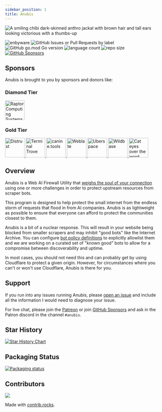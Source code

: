 ```yaml
---
sidebar_position: 1
title: Anubis
---
```


<img
  width={256}
  src="/img/happy.webp"
  alt="A smiling chibi dark-skinned anthro jackal with brown hair and tall ears looking victorious with a thumbs-up"
/>

![enbyware](https://pride-badges.pony.workers.dev/static/v1?label=enbyware&labelColor=%23555&stripeWidth=8&stripeColors=FCF434%2CFFFFFF%2C9C59D1%2C2C2C2C)
![GitHub Issues or Pull Requests by label](https://img.shields.io/github/issues/TecharoHQ/anubis)
![GitHub go.mod Go version](https://img.shields.io/github/go-mod/go-version/TecharoHQ/anubis)
![language count](https://img.shields.io/github/languages/count/TecharoHQ/anubis)
![repo size](https://img.shields.io/github/repo-size/TecharoHQ/anubis)
[![GitHub Sponsors](https://img.shields.io/github/sponsors/Xe)](https://github.com/sponsors/Xe)

## Sponsors

Anubis is brought to you by sponsors and donors like:

### Diamond Tier

<a href="https://www.raptorcs.com/content/base/products.html">
  <img
    src="/img/sponsors/raptor-computing-logo.webp"
    alt="Raptor Computing Systems"
    height="64"
  />
</a>

### Gold Tier

<a href="https://distrust.co?utm_campaign=github&utm_medium=referral&utm_content=anubis">
  <img src="/img/sponsors/distrust-logo.webp" alt="Distrust" height="64" />
</a>
<a href="https://terminaltrove.com/?utm_campaign=github&utm_medium=referral&utm_content=anubis&utm_source=abgh">
  <img
    src="/img/sponsors/terminal-trove.webp"
    alt="Terminal Trove"
    height="64"
  />
</a>
<a href="https://canine.tools?utm_campaign=github&utm_medium=referral&utm_content=anubis">
  <img
    src="/img/sponsors/caninetools-logo.webp"
    alt="canine.tools"
    height="64"
  />
</a>
<a href="https://weblate.org/">
  <img src="/img/sponsors/weblate-logo.webp" alt="Weblate" height="64" />
</a>
<a href="https://uberspace.de/">
  <img src="/img/sponsors/uberspace-logo.webp" alt="Uberspace" height="64" />
</a>
<a href="https://wildbase.xyz/">
  <img src="/img/sponsors/wildbase-logo.webp" alt="Wildbase" height="64" />
</a>
<a href="https://emma.pet">
  <img
    src="/img/sponsors/nepeat-logo.webp"
    alt="Cat eyes over the word Emma in a serif font"
    height="64"
  />
</a>

## Overview

Anubis is a Web AI Firewall Utility that [weighs the soul of your connection](https://en.wikipedia.org/wiki/Weighing_of_souls) using one or more challenges in order to protect upstream resources from scraper bots.

This program is designed to help protect the small internet from the endless storm of requests that flood in from AI companies. Anubis is as lightweight as possible to ensure that everyone can afford to protect the communities closest to them.

Anubis is a bit of a nuclear response. This will result in your website being blocked from smaller scrapers and may inhibit "good bots" like the Internet Archive. You can configure [bot policy definitions](https://anubis.techaro.lol/docs/admin/policies) to explicitly allowlist them and we are working on a curated set of "known good" bots to allow for a compromise between discoverability and uptime.

In most cases, you should not need this and can probably get by using Cloudflare to protect a given origin. However, for circumstances where you can't or won't use Cloudflare, Anubis is there for you.

## Support

If you run into any issues running Anubis, please [open an issue](https://github.com/TecharoHQ/anubis/issues/new?template=Blank+issue) and include all the information I would need to diagnose your issue.

For live chat, please join the [Patreon](https://patreon.com/cadey) or join [GitHub Sponsors](https://github.com/sponsors/Xe) and ask in the Patron discord in the channel `#anubis`.

## Star History

<a href="https://www.star-history.com/#TecharoHQ/anubis&Date">
  <picture>
    <source
      media="(prefers-color-scheme: dark)"
      srcSet="https://api.star-history.com/svg?repos=TecharoHQ/anubis&type=Date&theme=dark"
    />
    <source
      media="(prefers-color-scheme: light)"
      srcSet="https://api.star-history.com/svg?repos=TecharoHQ/anubis&type=Date"
    />
    <img
      alt="Star History Chart"
      src="https://api.star-history.com/svg?repos=TecharoHQ/anubis&type=Date"
    />
  </picture>
</a>

## Packaging Status

[![Packaging status](https://repology.org/badge/vertical-allrepos/anubis-anti-crawler.svg?columns=3)](https://repology.org/project/anubis-anti-crawler/versions)

## Contributors

<a href="https://github.com/TecharoHQ/anubis/graphs/contributors">
  <img src="https://contrib.rocks/image?repo=TecharoHQ/anubis" />
</a>

Made with [contrib.rocks](https://contrib.rocks).

